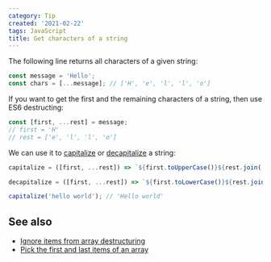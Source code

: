 ```yaml
---
category: Tip
created: '2021-02-22'
tags: JavaScript
title: Get characters of a string
---
```


The following line returns all characters of a given string:

```js
const message = 'Hello';
const chars = [...message]; // ['H', 'e', 'l', 'l', 'o']
```

If you want to get the first and the remaining characters of a string, then use ES6 destructing:

```js
const [first, ...rest] = message;
// first = 'H'
// rest = ['e', 'l', 'l', 'o']
```

We can use it to [capitalize](https://phuoc.ng/collection/1-loc/capitalize-a-string) or [decapitalize](https://phuoc.ng/collection/1-loc/decapitalize-a-string) a string:

```js
capitalize = ([first, ...rest]) => `${first.toUpperCase()}${rest.join('')}`;

decapitalize = ([first, ...rest]) => `${first.toLowerCase()}${rest.join('')}`;

capitalize('hello world'); // 'Hello world'
```

## See also

-   [Ignore items from array destructuring](https://phuoc.ng/collection/tips/ignore-items-from-array-destructuring)
-   [Pick the first and last items of an array](https://phuoc.ng/collection/tips/pick-the-first-and-last-items-of-an-array)
